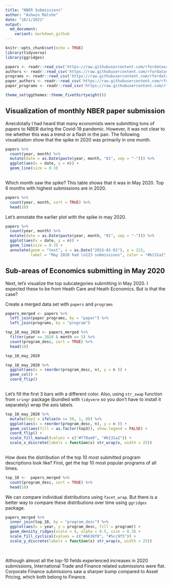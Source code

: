 ```yaml
---
title: "NBER Submissions"
author: "Ashwin Malshe"
date: "10/1/2021"
output:
  md_document:
    variant: markdown_github
---
```


```r
knitr::opts_chunk$set(echo = TRUE)
library(tidyverse)
library(ggridges)

papers <- readr::read_csv('https://raw.githubusercontent.com/rfordatascience/tidytuesday/master/data/2021/2021-09-28/papers.csv')
authors <- readr::read_csv('https://raw.githubusercontent.com/rfordatascience/tidytuesday/master/data/2021/2021-09-28/authors.csv')
programs <- readr::read_csv('https://raw.githubusercontent.com/rfordatascience/tidytuesday/master/data/2021/2021-09-28/programs.csv')
paper_authors <- readr::read_csv('https://raw.githubusercontent.com/rfordatascience/tidytuesday/master/data/2021/2021-09-28/paper_authors.csv')
paper_programs <- readr::read_csv('https://raw.githubusercontent.com/rfordatascience/tidytuesday/master/data/2021/2021-09-28/paper_programs.csv')

theme_set(ggthemes::theme_fivethirtyeight())

```

## Visualization of monthly NBER paper submission

Anecdotally I had heard that many economists were submitting tons of papers to NBER during the Covid-19 pandemic. However, it was not clear to me whether this was a trend or a flash in the pan. The following visualization show that the spike in 2020 was primarily in one month. 

```r
papers %>% 
  count(year, month) %>% 
  mutate(date = as.Date(paste(year, month, "01", sep = "-"))) %>% 
  ggplot(aes(x = date, y = n)) +
  geom_line(size = 0.3) 
  
```

Which month saw the spike? This table shows that it was in May 2020. Top 6 months with highest submissions are in 2020.

```r
papers %>% 
  count(year, month, sort = TRUE) %>% 
  head(10)
```

Let's annotate the earlier plot with the spike in may 2020.

```r
papers %>% 
  count(year, month) %>% 
  mutate(date = as.Date(paste(year, month, "01", sep = "-"))) %>% 
  ggplot(aes(x = date, y = n)) +
  geom_line(size = 0.3) +
  annotate(geom = "text", x = as.Date("2015-01-01"), y = 223, 
           label = "May 2020 had \n223 submissions", color = "#b131a2", fontface = "italic")
```

## Sub-areas of Economics submitting in May 2020

Next, let's visualize the top subcategories submitting in May 2020. I expected these to be from Heath Care and Heath Economics. But is that the case?

Create a merged data set with `papers` and `programs`
```r

papers_merged <- papers %>% 
  left_join(paper_programs, by = "paper") %>% 
  left_join(programs, by = "program")
```


```r
top_10_may_2020 <- papers_merged %>% 
  filter(year == 2020 & month == 5) %>% 
  count(program_desc, sort = TRUE) %>% 
  head(10)
```

```r
top_10_may_2020
```



```r
top_10_may_2020 %>% 
  ggplot(aes(x = reorder(program_desc, n), y = n )) +
  geom_col() +
  coord_flip() 
  
```

Let's fill the first 3 bars with a different color. Also, using `str_swap` function from `sringr` package (bundled with `tidyvere` so you don't have to install it separately) wrap the axis labels.


```r
top_10_may_2020 %>% 
  mutate(top3 = ifelse(n >= 56, 1, 0)) %>% 
  ggplot(aes(x = reorder(program_desc, n), y = n )) +
  geom_col(aes(fill = as.factor(top3)), show.legend = FALSE) +
  coord_flip() +
  scale_fill_manual(values = c("#f78ae0", "#b131a2")) +
  scale_x_discrete(labels = function(x) str_wrap(x, width = 25))
  
```

How does the distribution of the top 10 most submitted program descriptions look like? First, get the top 10 most popular programs of all times.

```r
top_10 <-  papers_merged %>% 
  count(program_desc, sort = TRUE) %>%  
  head(10)
```

We can compare individual distributions using `facet_wrap`. But there is a better way to compare these distributions over time using `ggridges` package.


```r

papers_merged %>% 
  inner_join(top_10, by = "program_desc") %>% 
  ggplot(aes(x = year, y = program_desc, fill = program)) +
  geom_density_ridges(scale = 4, alpha = 0.5, size = 0.3) + 
  scale_fill_cyclical(values = c("#6638f0", "#5cc9f5")) +
  scale_y_discrete(labels = function(x) str_wrap(x, width = 25))
  
  
```

Although almost all the top-10 fields experienced increases in 2020 submissions, International Trade and Finance related submissions were flat. Corporate Finance submissions saw a sharper bump compared to Asset Pricing, which both belong to Finance.


